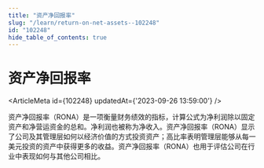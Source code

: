 ```yaml
---
title: "资产净回报率"
slug: "/learn/return-on-net-assets--102248"
id: "102248"
hide_table_of_contents: true
---
```



# 资产净回报率

<ArticleMeta id={102248} updatedAt={'2023-09-26 13:59:00'} />
<div className='border-solid border-b border-t-0 my-4 border-[var(--ifm-color-gray-300)]' />

资产净回报率（RONA）是一项衡量财务绩效的指标，计算公式为净利润除以固定资产和净营运资金的总和。净利润也被称为净收入。资产净回报率（RONA）显示了公司及其管理层如何以经济价值的方式投资资产；高比率表明管理层能够从每一美元投资的资产中获得更多的收益。资产净回报率（RONA）也用于评估公司在行业中表现如何与其他公司相比。
